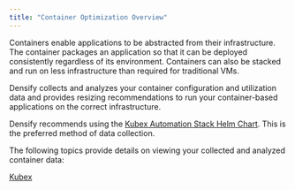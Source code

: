 ```yaml
---
title: "Container Optimization Overview"
---
```


Containers enable applications to be abstracted from their infrastructure. The container packages an application so that it can be deployed consistently regardless of its environment. Containers can also be stacked and run on less infrastructure than required for traditional VMs.

Densify collects and analyzes your container configuration and utilization data and provides resizing recommendations to run your container-based applications on the correct infrastructure.

Densify recommends using the [Kubex Automation Stack Helm Chart](https://github.com/densify-dev/helm-charts/tree/master/charts/kubex-automation-stack). This is the preferred method of data collection.

The following topics provide details on viewing your collected and analyzed container data:

[Kubex](/docs-kubex/Content/Kubex/Getting_Started_with_Kubex)